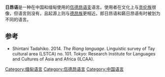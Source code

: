 {{Short description|南亚语系语言}}
{{Infobox language
|name=日昂语
|nativename=
|states=[[缅甸|缅甸]]、[[中国|中国]]
|ethnicity=[[德昂族|德昂族]]
|speakers={{sigfig|27,500|2}} 
|date=1995–2008
|ref=e18
|familycolor=南亚语系
|fam2=[[卡西-佤德昂语支|卡西-佤德昂语支]]
|fam3=[[佤德昂语支|佤德昂语支]]
|fam4=德昂–日昂语
|nation=
|lc1=ril|ld1=郎日昂语
|lc2=yin|ld2=籁日昂语
|glotto=rian1260
|glottorefname=Riang
}}

'''日昂语'''是一种在中国和缅甸使用的[[佤德昂语支|佤德昂语支]]语言。使用者在文化上与[[克伦族|克伦族]]很像，但语言则没有，且起源上则与[[德昂族|德昂族]]更相近。郎日昂语和籁日昂语有时被划为不同的语言。

==参考==
{{reflist}}
*Shintani Tadahiko. 2014. ''The Riang language''. Linguistic survey of Tay cultural area (LSTCA) no. 101. Tokyo: Research Institute for Languages and Cultures of Asia and Africa (ILCAA).

{{缅甸语言}}
{{中国语言}}
{{南亚语系}}
[[Category:缅甸语言|Category:缅甸语言]]
[[Category:佤德昂语言|Category:佤德昂语言]]
[[Category:中国语言|Category:中国语言]]

{{语言小作品}}